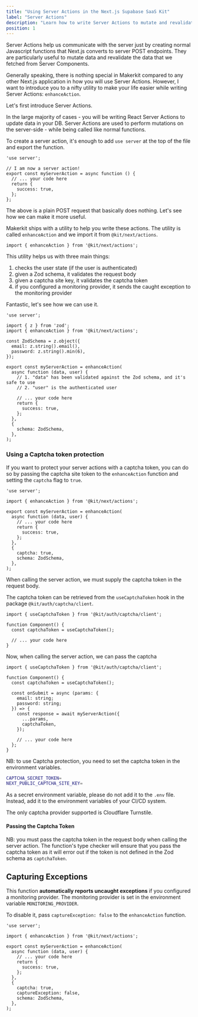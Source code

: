 ```yaml
---
title: "Using Server Actions in the Next.js Supabase SaaS Kit"
label: "Server Actions"
description: "Learn how to write Server Actions to mutate and revalidate your data"
position: 1
---
```


Server Actions help us communicate with the server just by creating normal Javascript functions that Next.js converts to server POST endpoints. They are particularly useful to mutate data and revalidate the data that we fetched from Server Components.

Generally speaking, there is nothing special in Makerkit compared to any other Next.js application in how you will use Server Actions. However, I want to introduce you to a nifty utility to make your life easier while writing Server Actions: `enhanceAction`.

Let's first introduce Server Actions.

In the large majority of cases - you will be writing React Server Actions to update data in your DB. Server Actions are used to perform mutations on the server-side - while being called like normal functions.

To create a server action, it's enough to add `use server` at the top of the file and export the function.

```tsx
'use server';

// I am now a server action!
export const myServerAction = async function () {
  // ... your code here
  return {
    success: true,
  };
};
```

The above is a plain POST request that basically does nothing. Let's see how we can make it more useful.

Makerkit ships with a utility to help you write these actions. The utility is called `enhanceAction` and we import it from `@kit/next/actions`.

```tsx
import { enhanceAction } from '@kit/next/actions';
```

This utility helps us with three main things:
1. checks the user state (if the user is authenticated)
2. given a Zod schema, it validates the request body
3. given a captcha site key, it validates the captcha token
4. if you configured a monitoring provider, it sends the caught exception to the monitoring provider

Fantastic, let's see how we can use it.

```tsx
'use server';

import { z } from 'zod';
import { enhanceAction } from '@kit/next/actions';

const ZodSchema = z.object({
  email: z.string().email(),
  password: z.string().min(6),
});

export const myServerAction = enhanceAction(
  async function (data, user) {
    // 1. "data" has been validated against the Zod schema, and it's safe to use
    // 2. "user" is the authenticated user
    
    // ... your code here
    return {
      success: true,
    };
  },
  {
    schema: ZodSchema,
  },
);
```

### Using a Captcha token protection

If you want to protect your server actions with a captcha token, you can do so by passing the captcha site token to the `enhanceAction` function and setting the `captcha` flag to `true`.

```tsx
'use server';

import { enhanceAction } from '@kit/next/actions';

export const myServerAction = enhanceAction(
  async function (data, user) {
    // ... your code here
    return {
      success: true,
    };
  },
  {
    captcha: true,
    schema: ZodSchema,
  },
);
```

When calling the server action, we must supply the captcha token in the request body.

The captcha token can be retrieved from the `useCaptchaToken` hook in the package `@kit/auth/captcha/client`.

```tsx
import { useCaptchaToken } from '@kit/auth/captcha/client';

function Component() {
  const captchaToken = useCaptchaToken();
  
  // ... your code here
}
```

Now, when calling the server action, we can pass the captcha

```tsx
import { useCaptchaToken } from '@kit/auth/captcha/client';

function Component() {
  const captchaToken = useCaptchaToken();
  
  const onSubmit = async (params: {
    email: string;
    password: string;
  }) => {
    const response = await myServerAction({
      ...params,
      captchaToken,
    });
    
    // ... your code here
  };
}
```

NB: to use Captcha protection, you need to set the captcha token in the environment variables.

```bash
CAPTCHA_SECRET_TOKEN=
NEXT_PUBLIC_CAPTCHA_SITE_KEY=
```

As a secret environment variable, please do not add it to the `.env` file. Instead, add it to the environment variables of your CI/CD system.

The only captcha provider supported is Cloudflare Turnstile.

#### Passing the Captcha Token

NB: you must pass the captcha token in the request body when calling the server action. The function's type checker will ensure that you pass the captcha token as it will error out if the token is not defined in the Zod schema as `captchaToken`.

## Capturing Exceptions

This function **automatically reports uncaught exceptions** if you configured a monitoring provider. The monitoring provider is set in the environment variable `MONITORING_PROVIDER`.

To disable it, pass `captureException: false` to the `enhanceAction` function.

```tsx {14}
'use server';

import { enhanceAction } from '@kit/next/actions';

export const myServerAction = enhanceAction(
  async function (data, user) {
    // ... your code here
    return {
      success: true,
    };
  },
  {
    captcha: true,
    captureException: false,
    schema: ZodSchema,
  },
);
```